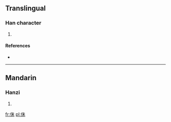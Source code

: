 ==Translingual==

===Han character===
{{Han char|rn=9|rad=人|as=05|sn=7|four=|canj=人十木 (OJD)}}

# {{defn|Han|sort=人05}}

====References====
* {{Han ref|kx=0097.200|dkj=00494|dj=0206.080|hdz=10129.070|uh=4F45|ud=20293}}

----

==Mandarin==

===Hanzi===
{{cmn-hanzi|pin=[[mài]] ([[mai4]])|wg=mai<sup>4</sup>}}

# {{defn|Mandarin|sort=人05}}

[[fr:佅]]
[[pl:佅]]